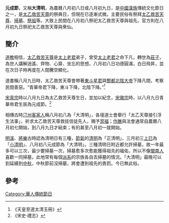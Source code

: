 {{主條目消歧義|本條目介紹的是中國的一種節慶。關於同名的唐朝人物，請見[[元弘善|元成節 (唐朝)]]。}}

'''元成節'''，又稱'''大清明'''，為農曆八月初八日或八月初九日，是[[中國|中國]][[漢族|漢族]]傳統文化節日之一，是[[太乙救苦天尊|太乙救苦天尊]]的祭典日，但現在已逐漸式微。主要民俗有祭拜[[太乙救苦天尊|太乙救苦天尊]]、[[掃墓|掃墓]]、[[祭祖|祭祖]]等。大致上民間在八月初八祭祀太乙救苦天尊與祖先。官方則在八月初九日祭祀太乙救苦天尊與衆仙。

==簡介==
[[道教|道教]]相信，[[太乙救苦天尊|太乙救苦天尊]]是[[太上老君|太上老君]]弟子，曾受[[太上老君|太上老君]]之命下凡，轉世為[[莊子|莊子]]，為世人講解逍遙、齊物、心齋、坐忘的思想。八月初八日功德圓滿，白日飛昇，並在次日子時再度在人間騰空顯化。

道書稱八月九日時，太乙救苦天尊會帶著[[東斗星君|東斗星君]]與[[酆都北陰大帝|酆都北陰大帝]]下降凡間，考察民間善惡。“青華帝君下降，東斗下降，北陰下降。”<ref>《天皇至道太清玉冊》</ref>

[[宋真宗|宋真宗]]時以八月九日為太乙救苦天尊生日，並加以紀念，[[宋徽宗|宋徽宗]]時，以八月九日青華帝君生辰為元成節。<ref>《宋史·禮志》</ref>

相傳古時[[汀州|汀州]][[客家人|客家人]]稱八月初八為「大清明」，各壇道士會舉行「太乙天尊接引浮生法事」，祈求太乙救苦天尊救拔信徒先人，賜予[[冥福|冥福]]；[[作醮|作醮]]與法會通常自農曆八月初七開始，到八月九日才結束；有的甚至八月初一就開始。

[[明溪|明溪]]、[[將樂|將樂]]古時認為清明日有三種，[[節氣|節氣]]的[[清明|清明]]為「正清明」、三月初三[[上巳|上巳]]為「[[小清明|小清明]]」、八月初八元成節為「大清明」。三種清明日附近都允許掃墓，故一年最多可以三次，最少要掃墓一次，掃墓愈多次愈能獲得祖先的福佑，所以不像[[閩南人|閩南人]]喜歡一同掃墓，此地常有每個[[派系|派系]]的宗族各自去掃墓的情況。「大清明」最晚可以到延續到[[中秋|中秋]]，中秋節前沒掃墓，將會遭到祖先的責罰。今已無此俗。

==參考==
{{Reflist}}

{{大中华地区特有传统节日}}

[[Category:華人傳統節日|Category:華人傳統節日]]